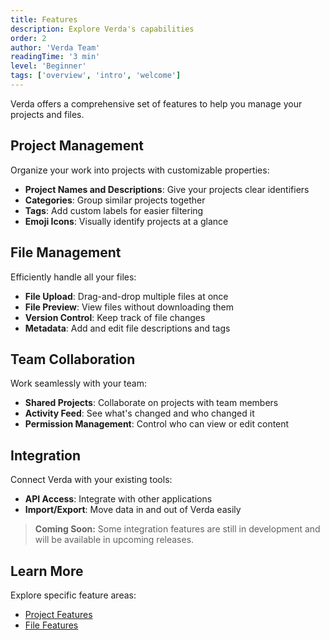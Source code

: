 ```yaml
---
title: Features
description: Explore Verda's capabilities
order: 2
author: 'Verda Team'
readingTime: '3 min'
level: 'Beginner'
tags: ['overview', 'intro', 'welcome']
---
```


Verda offers a comprehensive set of features to help you manage your projects and files.

## Project Management

Organize your work into projects with customizable properties:

- **Project Names and Descriptions**: Give your projects clear identifiers
- **Categories**: Group similar projects together
- **Tags**: Add custom labels for easier filtering
- **Emoji Icons**: Visually identify projects at a glance

## File Management

Efficiently handle all your files:

- **File Upload**: Drag-and-drop multiple files at once
- **File Preview**: View files without downloading them
- **Version Control**: Keep track of file changes
- **Metadata**: Add and edit file descriptions and tags

## Team Collaboration

Work seamlessly with your team:

- **Shared Projects**: Collaborate on projects with team members
- **Activity Feed**: See what's changed and who changed it
- **Permission Management**: Control who can view or edit content

## Integration

Connect Verda with your existing tools:

- **API Access**: Integrate with other applications
- **Import/Export**: Move data in and out of Verda easily

> **Coming Soon:** Some integration features are still in development and will be available in upcoming releases.

## Learn More

Explore specific feature areas:

- [Project Features](/hub/docs/projects/features)
- [File Features](/hub/docs/files/features)
